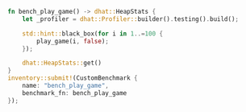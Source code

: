 ```rust title="benches/play_game.rs" ins={10-13}
fn bench_play_game() -> dhat::HeapStats {
    let _profiler = dhat::Profiler::builder().testing().build();

    std::hint::black_box(for i in 1..=100 {
        play_game(i, false);
    });

    dhat::HeapStats::get()
}
inventory::submit!(CustomBenchmark {
    name: "bench_play_game",
    benchmark_fn: bench_play_game
});
```
